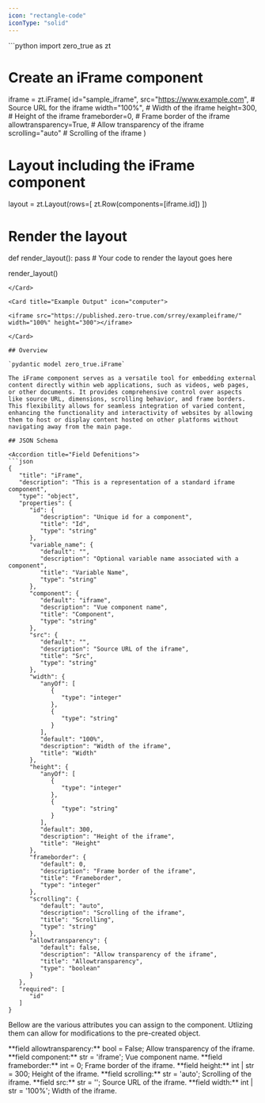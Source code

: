 ```yaml
---
icon: "rectangle-code"
iconType: "solid"
---
```


<Card title="Example Usage" icon="code">
  ```python
import zero_true as zt

# Create an iFrame component
iframe = zt.iFrame(
    id="sample_iframe",
    src="https://www.example.com",  # Source URL for the iframe
    width="100%",  # Width of the iframe
    height=300,  # Height of the iframe
    frameborder=0,  # Frame border of the iframe
    allowtransparency=True,  # Allow transparency of the iframe
    scrolling="auto"  # Scrolling of the iframe
)

# Layout including the iFrame component
layout = zt.Layout(rows=[
    zt.Row(components=[iframe.id])
])

# Render the layout
def render_layout():
    pass  # Your code to render the layout goes here

render_layout()

```
</Card>

<Card title="Example Output" icon="computer">

<iframe src="https://published.zero-true.com/srrey/exampleiframe/" width="100%" height="300"></iframe>

</Card>

## Overview

`pydantic model zero_true.iFrame` 

The iFrame component serves as a versatile tool for embedding external content directly within web applications, such as videos, web pages, or other documents. It provides comprehensive control over aspects like source URL, dimensions, scrolling behavior, and frame borders. This flexibility allows for seamless integration of varied content, enhancing the functionality and interactivity of websites by allowing them to host or display content hosted on other platforms without navigating away from the main page.

## JSON Schema

<Accordion title="Field Defenitions"> 
```json
{
   "title": "iFrame",
   "description": "This is a representation of a standard iframe component",
   "type": "object",
   "properties": {
      "id": {
         "description": "Unique id for a component",
         "title": "Id",
         "type": "string"
      },
      "variable_name": {
         "default": "",
         "description": "Optional variable name associated with a component",
         "title": "Variable Name",
         "type": "string"
      },
      "component": {
         "default": "iframe",
         "description": "Vue component name",
         "title": "Component",
         "type": "string"
      },
      "src": {
         "default": "",
         "description": "Source URL of the iframe",
         "title": "Src",
         "type": "string"
      },
      "width": {
         "anyOf": [
            {
               "type": "integer"
            },
            {
               "type": "string"
            }
         ],
         "default": "100%",
         "description": "Width of the iframe",
         "title": "Width"
      },
      "height": {
         "anyOf": [
            {
               "type": "integer"
            },
            {
               "type": "string"
            }
         ],
         "default": 300,
         "description": "Height of the iframe",
         "title": "Height"
      },
      "frameborder": {
         "default": 0,
         "description": "Frame border of the iframe",
         "title": "Frameborder",
         "type": "integer"
      },
      "scrolling": {
         "default": "auto",
         "description": "Scrolling of the iframe",
         "title": "Scrolling",
         "type": "string"
      },
      "allowtransparency": {
         "default": false,
         "description": "Allow transparency of the iframe",
         "title": "Allowtransparency",
         "type": "boolean"
      }
   },
   "required": [
      "id"
   ]
}
```
</Accordion> 


<Info>Bellow are the various attributes you can assign to the component. Utlizing them can allow for modifications to the pre-created object.</Info>

<ResponseField name="zero_true.iFrame" type="Zero True Component">
  <Expandable title="properties">
   <AccordionGroup>
<Accordion title="field allowtransparency">
      **field allowtransparency:** bool = False; 
      Allow transparency of the iframe.
</Accordion>

<Accordion title="field component">
      **field component:** str = 'iframe'; 
      Vue component name.
</Accordion>

<Accordion title="field frameborder">
      **field frameborder:** int = 0; 
      Frame border of the iframe.
</Accordion>

<Accordion title="field height">
      **field height:** int | str = 300; 
      Height of the iframe.
</Accordion>

<Accordion title="field scrolling">
      **field scrolling:** str = 'auto'; 
      Scrolling of the iframe.
</Accordion>

<Accordion title="field src">
      **field src:** str = ''; 
      Source URL of the iframe.
</Accordion>

<Accordion title="field width">
      **field width:** int | str = '100%'; 
      Width of the iframe.
</Accordion>

   </AccordionGroup>
  </Expandable>
</ResponseField>










